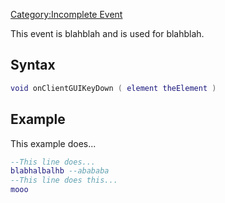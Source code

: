 [[/Category:Incomplete Event.md|Category:Incomplete Event]]

 
This event is blahblah and is used for blahblah.

==Syntax== 
<syntaxhighlight lang="lua">
void onClientGUIKeyDown ( element theElement )
</syntaxhighlight> 

==Example== 
This example does...
<syntaxhighlight lang="lua">
--This line does...
blabhalbalhb --abababa
--This line does this...
mooo
</syntaxhighlight>